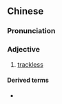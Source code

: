 {{also|无轨}}
==Chinese==
{{zh-forms|s=无轨}}

===Pronunciation===
{{zh-pron
|m=wúguǐ
|c=mou4 gwai2
|cat=a
}}

===Adjective===
{{zh-adj}}

# [[trackless]]

====Derived terms====
* {{zh-l|無軌電車}}
